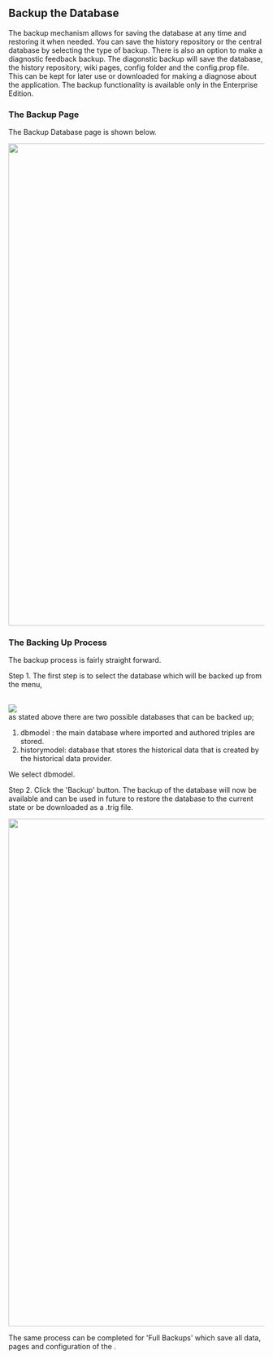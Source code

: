 == Backup the Database ==
The backup mechanism allows for saving the database at any time and restoring it when needed. You can save the history repository or the central database by selecting the type of backup. There is also an option to make a diagnostic feedback backup. The diagonstic backup will save the database, the history repository, wiki pages, config folder and the config.prop file. This can be kept for later use or downloaded for making a diagnose about the application. The backup functionality is available only in the Enterprise Edition.

=== The Backup Page ===
The Backup Database page is shown below.


<img src="../images/help/DatabaseBackup/dbPage.png" width="950px" />


=== The Backing Up Process ===

The backup process is fairly straight forward.  

Step 1. The first step is to select the database which will be backed up from the menu, 

<br/>

<img src="../images/help/DatabaseBackup/selectDatabase.png" />
<br/>

as stated above there are two possible databases that can be backed up;

# dbmodel : the main database where imported and authored triples are stored.
# historymodel: database that stores the historical data that is created by the historical data provider.

We select dbmodel.

Step 2.  Click the 'Backup' button.  The backup of the database will now be available and can be used in future to restore the database to the current state or be downloaded as a .trig file.

<img src="../images/help/DatabaseBackup/AvailableBackups-populated.png" width="1000px" />

The same process can be completed for 'Full Backups' which save all data, pages and configuration of the {{PRODUCT}}.